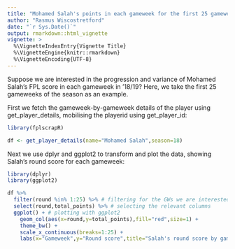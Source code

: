 ```yaml
---
title: "Mohamed Salah's points in each gameweek for the first 25 gameweeks"
author: "Rasmus Wiscostretford"
date: "`r Sys.Date()`"
output: rmarkdown::html_vignette
vignette: >
  %\VignetteIndexEntry{Vignette Title}
  %\VignetteEngine{knitr::rmarkdown}
  %\VignetteEncoding{UTF-8}
---
```


Suppose we are interested in the progression and variance of Mohamed Salah's FPL score in each gameweek in '18/19? Here, we take the first 25 gameweeks of the season as an example.

First we fetch the gameweek-by-gameweek details of the player using get_player_details, mobilising the playerid using get_player_id:

```r

library(fplscrapR)

df <- get_player_details(name="Mohamed Salah",season=18)
```

Next we use dplyr and ggplot2 to transform and plot the data, showing Salah's round score for each gameweek:

```r
library(dplyr)
library(ggplot2)
```

```r
df %>% 
  filter(round %in% 1:25) %>% # filtering for the GWs we are interested in
  select(round,total_points) %>% # selecting the relevant columns
  ggplot() + # plotting with ggplot2
    geom_col(aes(x=round,y=total_points),fill="red",size=1) +
    theme_bw() +
    scale_x_continuous(breaks=1:25) +
    labs(x="Gameweek",y="Round score",title="Salah's round score by gameweek",caption=paste("Data from fplscrapR | ",Sys.Date(),sep=""))
```
